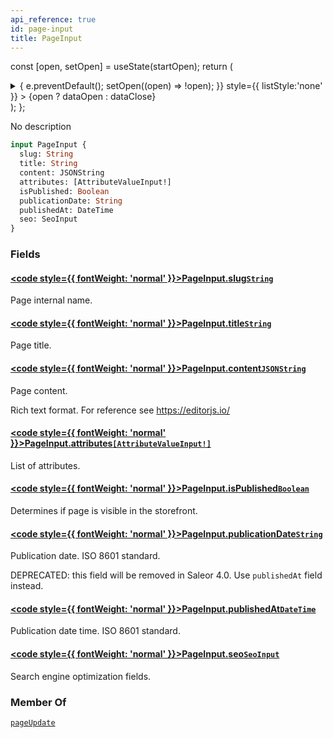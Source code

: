 ```yaml
---
api_reference: true
id: page-input
title: PageInput
---
```






const [open, setOpen] = useState(startOpen);
return (
<details {...(open ? { open: true } : {})} className="details" style={{ border:'none', boxShadow:'none', background:'var(--ifm-background-color)' }}>
<summary
onClick={(e) => {
e.preventDefault();
setOpen((open) => !open);
}}
style={{ listStyle:'none' }} >
{open ? dataOpen : dataClose}
</summary>
{open && children}
</details>
);
};

No description

```graphql
input PageInput {
  slug: String
  title: String
  content: JSONString
  attributes: [AttributeValueInput!]
  isPublished: Boolean
  publicationDate: String
  publishedAt: DateTime
  seo: SeoInput
}
```

### Fields

#### [<code style={{ fontWeight: 'normal' }}>PageInput.<b>slug</b></code>](#)<Bullet />[`String`](../../../api-reference/miscellaneous/scalars/string.mdx) <Badge class="badge badge--secondary" text="scalar"/> <Badge class="badge badge--secondary" text="miscellaneous"/>

Page internal name.

#### [<code style={{ fontWeight: 'normal' }}>PageInput.<b>title</b></code>](#)<Bullet />[`String`](../../../api-reference/miscellaneous/scalars/string.mdx) <Badge class="badge badge--secondary" text="scalar"/> <Badge class="badge badge--secondary" text="miscellaneous"/>

Page title.

#### [<code style={{ fontWeight: 'normal' }}>PageInput.<b>content</b></code>](#)<Bullet />[`JSONString`](../../../api-reference/miscellaneous/scalars/jsonstring.mdx) <Badge class="badge badge--secondary" text="scalar"/> <Badge class="badge badge--secondary" text="miscellaneous"/>

Page content.

Rich text format. For reference see https://editorjs.io/

#### [<code style={{ fontWeight: 'normal' }}>PageInput.<b>attributes</b></code>](#)<Bullet />[`[AttributeValueInput!]`](../../../api-reference/attributes/inputs/attribute-value-input.mdx) <Badge class="badge badge--secondary" text="list"/> <Badge class="badge badge--secondary" text="input"/> <Badge class="badge badge--secondary" text="attributes"/>

List of attributes.

#### [<code style={{ fontWeight: 'normal' }}>PageInput.<b>isPublished</b></code>](#)<Bullet />[`Boolean`](../../../api-reference/miscellaneous/scalars/boolean.mdx) <Badge class="badge badge--secondary" text="scalar"/> <Badge class="badge badge--secondary" text="miscellaneous"/>

Determines if page is visible in the storefront.

#### [<code style={{ fontWeight: 'normal' }}>PageInput.<b>publicationDate</b></code>](#)<Bullet />[`String`](../../../api-reference/miscellaneous/scalars/string.mdx) <Badge class="badge badge--secondary" text="scalar"/> <Badge class="badge badge--secondary" text="miscellaneous"/>

Publication date. ISO 8601 standard.

DEPRECATED: this field will be removed in Saleor 4.0. Use `publishedAt` field instead.

#### [<code style={{ fontWeight: 'normal' }}>PageInput.<b>publishedAt</b></code>](#)<Bullet />[`DateTime`](../../../api-reference/miscellaneous/scalars/date-time.mdx) <Badge class="badge badge--secondary" text="scalar"/> <Badge class="badge badge--secondary" text="miscellaneous"/>

Publication date time. ISO 8601 standard.

#### [<code style={{ fontWeight: 'normal' }}>PageInput.<b>seo</b></code>](#)<Bullet />[`SeoInput`](../../../api-reference/miscellaneous/inputs/seo-input.mdx) <Badge class="badge badge--secondary" text="input"/> <Badge class="badge badge--secondary" text="miscellaneous"/>

Search engine optimization fields.

### Member Of

[`pageUpdate`](../../../api-reference/pages/mutations/page-update.mdx) <Badge class="badge badge--secondary" text="mutation"/>
